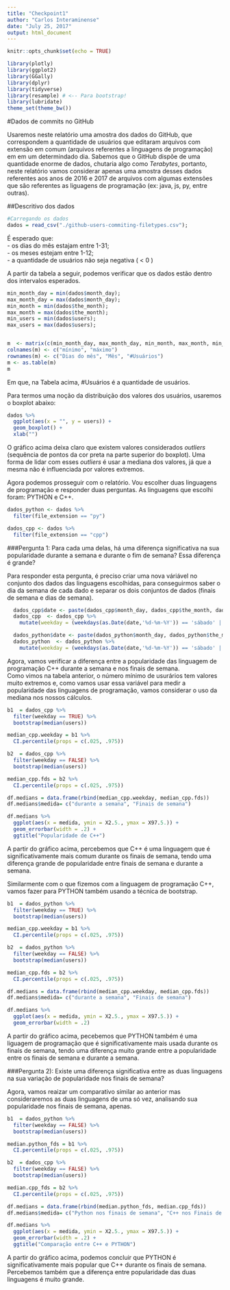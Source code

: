 ```yaml
---
title: "Checkpoint1"
author: "Carlos Interaminense"
date: "July 25, 2017"
output: html_document
---
```


```r
knitr::opts_chunk$set(echo = TRUE)
```

```r
library(plotly)
library(ggplot2)
library(GGally)
library(dplyr)
library(tidyverse)
library(resample) # <-- Para bootstrap!
library(lubridate)
theme_set(theme_bw())
```

#Dados de commits no GitHub

Usaremos neste relatório uma amostra dos dados do GitHub, que correspondem a quantidade de usuários que editaram arquivos com extensão em comum (arquivos referentes a linguagens de programação) em em um determindado dia. Sabemos que o GitHub dispõe de uma quantidade enorme de dados, chutaria algo como _Terabytes_, portanto, neste relatório vamos considerar apenas uma amostra desses dados referentes aos anos de 2016 e 2017 de arquivos com algumas extensões que são referentes as liguagens de programação (ex: java, js, py, entre outras).

##Descritivo dos dados

```r
#Carregando os dados
dados = read_csv("./github-users-commiting-filetypes.csv");
```
É esperado que:  
- os dias do mês estajam entre 1-31;  
- os meses estejam entre 1-12;  
- a quantidade de usuários não seja negativa ( < 0 )  

A partir da tabela a seguir, podemos verificar que os dados estão dentro dos intervalos esperados.

```r

min_month_day = min(dados$month_day);
max_month_day = max(dados$month_day);
min_month = min(dados$the_month);
max_month = max(dados$the_month);
min_users = min(dados$users);
max_users = max(dados$users);


m  <- matrix(c(min_month_day, max_month_day, min_month, max_month, min_users, max_users), ncol=2,byrow = TRUE);
colnames(m) <- c("mínimo", "máximo")
rownames(m) <- c("Dias do mês", "Mês", "#Usuários")
m <- as.table(m)
m

```

Em que, na Tabela acima, #Usuários é a quantidade de usuários.

Para termos uma noção da distribuição dos valores dos usuários, usaremos o boxplot abaixo:
```r

dados %>%
  ggplot(aes(x = "", y = users)) +
  geom_boxplot() +
  xlab("")

```

O gráfico acima deixa claro que existem valores considerados _outliers_ (sequência de pontos da cor preta na parte superior do boxplot). Uma forma de lidar com esses _outliers_ é usar a mediana dos valores, já que a mesma não é influenciada por valores extremos.

Agora podemos prosseguir com o relatório. Vou escolher duas linguagens de programação e responder duas perguntas. As linguagens que escolhi foram: PYTHON e C++.

```r

dados_python <- dados %>%
  filter(file_extension == "py")

dados_cpp <- dados %>%
  filter(file_extension == "cpp")
```


###Pergunta 1: Para cada uma delas, há uma diferença significativa na sua popularidade durante a semana e durante o fim de semana? Essa diferença é grande?

Para responder esta pergunta, é preciso criar uma nova váriável no conjunto dos dados das linguagens escolhidas, para conseguirmos saber o dia da semana de cada dado e separar os dois conjuntos de dados (finais de semana e dias de semana).

```r
  
  dados_cpp$date <- paste(dados_cpp$month_day, dados_cpp$the_month, dados_cpp$the_year, sep = "-")
  dados_cpp  <- dados_cpp %>%
    mutate(weekday = (weekdays(as.Date(date,'%d-%m-%Y')) == 'sábado' | weekdays(as.Date(date,'%d-%m-%Y')) == 'domingo' )   )

  dados_python$date <- paste(dados_python$month_day, dados_python$the_month, dados_python$the_year, sep = "-")
  dados_python  <- dados_python %>%
    mutate(weekday = (weekdays(as.Date(date,'%d-%m-%Y')) == 'sábado' | weekdays(as.Date(date,'%d-%m-%Y')) == 'domingo' )   )
```

Agora, vamos verificar a diferença entre a popularidade das linguagem de programação C++ durante a semana e nos finais de semana.  
Como vimos na tabela anterior, o número mínimo de usurários tem valores muito extremos e, como vamos usar essa variável para medir a popularidade das linguagens de programação, vamos considerar o uso da mediana nos nossos cálculos.
```r
b1  = dados_cpp %>%
  filter(weekday == TRUE) %>%
  bootstrap(median(users))

median_cpp.weekday = b1 %>%
  CI.percentile(props = c(.025, .975))

b2  = dados_cpp %>%
  filter(weekday == FALSE) %>%
  bootstrap(median(users))

median_cpp.fds = b2 %>%
  CI.percentile(props = c(.025, .975))

df.medians = data.frame(rbind(median_cpp.weekday, median_cpp.fds))
df.medians$medida= c("durante a semana", "Finais de semana")

df.medians %>% 
  ggplot(aes(x = medida, ymin = X2.5., ymax = X97.5.)) + 
  geom_errorbar(width = .2) + 
  ggtitle("Popularidade de C++")
```


A partir do gráfico acima, percebemos que C++ é uma linguagem que é significativamente mais comum durante os finais de semana, tendo uma diferença grande de popularidade entre finais de semana e durante a semana.

Similarmente com o que fizemos com a linguagem de programação C++, vamos fazer para PYTHON também usando a técnica de bootstrap.

```r
b1  = dados_python %>%
  filter(weekday == TRUE) %>%
  bootstrap(median(users))

median_cpp.weekday = b1 %>%
  CI.percentile(props = c(.025, .975))

b2  = dados_python %>%
  filter(weekday == FALSE) %>%
  bootstrap(median(users))

median_cpp.fds = b2 %>%
  CI.percentile(props = c(.025, .975))

df.medians = data.frame(rbind(median_cpp.weekday, median_cpp.fds))
df.medians$medida= c("durante a semana", "Finais de semana")

df.medians %>% 
  ggplot(aes(x = medida, ymin = X2.5., ymax = X97.5.)) + 
  geom_errorbar(width = .2)

```

A partir do gráfico acima, pecebemos que PYTHON também é uma liguagem de programação que é significativamente mais usada durante os finais de semana, tendo uma diferença muito grande entre a popularidade entre os finais de semana e durante a semana.

###Pergunta 2): Existe uma diferença significativa entre as duas linguagens na sua variação de popularidade nos finais de semana?

Agora, vamos reaizar um comparativo similar ao anterior mas consideraremos as duas linguagens de uma só vez, analisando sua popularidade nos finais de semana, apenas.

```r
b1  = dados_python %>%
  filter(weekday == FALSE) %>%
  bootstrap(median(users))

median.python_fds = b1 %>%
  CI.percentile(props = c(.025, .975))

b2  = dados_cpp %>%
  filter(weekday == FALSE) %>%
  bootstrap(median(users))

median.cpp_fds = b2 %>%
  CI.percentile(props = c(.025, .975))

df.medians = data.frame(rbind(median.python_fds, median.cpp_fds))
df.medians$medida= c("Python nos finais de semana", "C++ nos Finais de semana")

df.medians %>% 
  ggplot(aes(x = medida, ymin = X2.5., ymax = X97.5.)) + 
  geom_errorbar(width = .2) + 
  ggtitle("Comparação entre C++ e PYTHON")


```

A partir do gráfico acima, podemos concluir que PYTHON é significativamente mais popular que C++ durante os finais de semana. Percebemos também que a diferença entre popularidade das duas linguagens é muito grande.